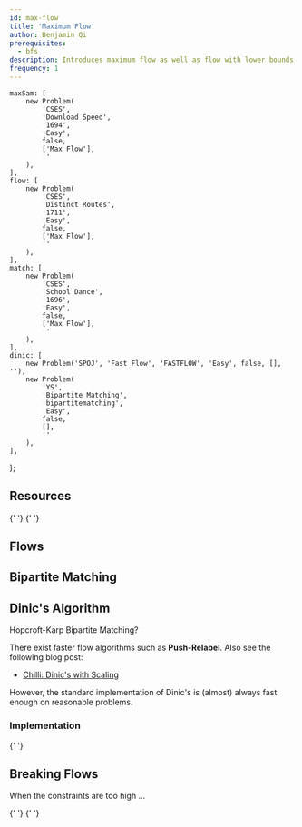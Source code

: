 ```yaml
---
id: max-flow
title: 'Maximum Flow'
author: Benjamin Qi
prerequisites:
  - bfs
description: Introduces maximum flow as well as flow with lower bounds.
frequency: 1
---
```



	maxSam: [
		new Problem(
			'CSES',
			'Download Speed',
			'1694',
			'Easy',
			false,
			['Max Flow'],
			''
		),
	],
	flow: [
		new Problem(
			'CSES',
			'Distinct Routes',
			'1711',
			'Easy',
			false,
			['Max Flow'],
			''
		),
	],
	match: [
		new Problem(
			'CSES',
			'School Dance',
			'1696',
			'Easy',
			false,
			['Max Flow'],
			''
		),
	],
	dinic: [
		new Problem('SPOJ', 'Fast Flow', 'FASTFLOW', 'Easy', false, [], ''),
		new Problem(
			'YS',
			'Bipartite Matching',
			'bipartitematching',
			'Easy',
			false,
			[],
			''
		),
	],
};

<Problems problems={problems.maxSam} />

## Resources

<Resources>
	<Resource
		source="CPC"
		title="10 - Network Flow"
		url="10_graphs_3_network_flow"
	>
		{' '}
	</Resource>
	<Resource source="CPH" title="20 - Flows & Cuts">
		{' '}
	</Resource>
	<Resource
		source="CP2"
		title="4.6, 4.7.4 - Max Flow, Bipartite Graphs"
	></Resource>
</Resources>

## Flows

<Problems problems={problems.flow} />

## Bipartite Matching

<Problems problems={problems.match} />

## Dinic's Algorithm

<Problems problems={problems.dinic} />

Hopcroft-Karp Bipartite Matching?

<Optional title="Faster Flow">

There exist faster flow algorithms such as **Push-Relabel**. Also see the following blog post:

- [Chilli: Dinic's with Scaling](https://codeforces.com/blog/entry/66006)

However, the standard implementation of Dinic's is (almost) always fast enough on reasonable problems.

</Optional>

### Implementation

<Resources>
	<Resource
		source="Benq"
		url="https://github.com/bqi343/USACO/blob/master/Implementations/content/graphs%20(12)/Flows%20(12.3)/Dinic.h"
		title="Dinic"
	>
		{' '}
	</Resource>
</Resources>

## Breaking Flows

When the constraints are too high ...

<Resources>
	<Resource
		source="CF"
		url="https://codeforces.com/blog/entry/80627"
		title="maroonrk - TL Issue on CF 659 Div 1 F"
		starred
	>
		{' '}
	</Resource>
	<Resource
		source="CF"
		url="https://codeforces.com/blog/entry/52714?#comment-668566"
		title="Actual Complexity of Max Flow?"
		starred
	>
		{' '}
	</Resource>
</Resources>
